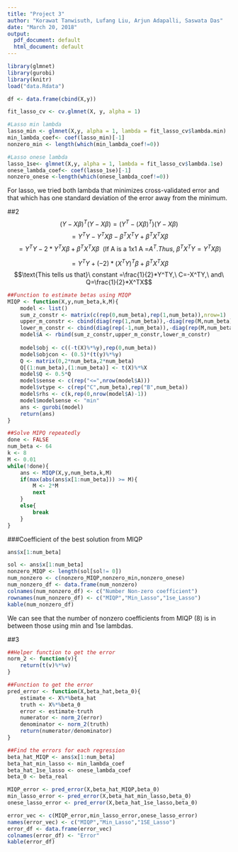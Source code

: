 ```yaml
---
title: "Project 3"
author: "Korawat Tanwisuth, Lufang Liu, Arjun Adapalli, Saswata Das"
date: "March 20, 2018"
output:
  pdf_document: default
  html_document: default
---
```


```r
library(glmnet)
library(gurobi)
library(knitr)
load("data.Rdata")
```


```r
df <- data.frame(cbind(X,y))

fit_lasso_cv <- cv.glmnet(X, y, alpha = 1)

#Lasso min lambda
lasso_min <- glmnet(X,y, alpha = 1, lambda = fit_lasso_cv$lambda.min)
min_lambda_coef<- coef(lasso_min)[-1]
nonzero_min <- length(which(min_lambda_coef!=0))

#Lasso onese lambda
lasso_1se<- glmnet(X,y, alpha = 1, lambda = fit_lasso_cv$lambda.1se)
onese_lambda_coef<- coef(lasso_1se)[-1]
nonzero_onese <-length(which(onese_lambda_coef!=0))
```

For lasso, we tried both lambda that minimizes cross-validated error and that which has one standard deviation of the error away from the minimum.

##2
$$(Y-X\beta)^T(Y-X\beta) =  (Y^T-(X\beta)^T)(Y-X\beta)$$
$$ = Y^TY - Y^TX\beta-\beta^TX^TY+\beta^TX^TX\beta$$
$$ = Y^TY - 2*Y^TX\beta+\beta^TX^TX\beta\ \ \text{(If A is a 1x1 A =}A^T.Thus,\ \beta^TX^TY=Y^TX\beta)$$ 

$$= Y^TY +(-2)*(X^TY)^T\beta+\beta^TX^TX\beta$$
$$\text{This tells us that}\ constant =\frac{1}{2}*Y^TY,\ C=-X^TY,\ and\ Q=\frac{1}{2}*X^TX$$

```r
##Function to estimate betas using MIQP
MIQP <- function(X,y,num_beta,k,M){
    model <- list()
    sum_z_constr <- matrix(c(rep(0,num_beta),rep(1,num_beta)),nrow=1)
    upper_m_constr <- cbind(diag(rep(1,num_beta)),-diag(rep(M,num_beta)))
    lower_m_constr <- cbind(diag(rep(-1,num_beta)),-diag(rep(M,num_beta)))
    model$A <- rbind(sum_z_constr,upper_m_constr,lower_m_constr)
    
    model$obj <- c((-t(X)%*%y),rep(0,num_beta))
    model$objcon <- (0.5)*(t(y)%*%y)
    Q <- matrix(0,2*num_beta,2*num_beta)
    Q[(1:num_beta),(1:num_beta)] <- t(X)%*%X
    model$Q <- 0.5*Q
    model$sense <- c(rep("<=",nrow(model$A)))
    model$vtype <- c(rep("C",num_beta),rep("B",num_beta))
    model$rhs <- c(k,rep(0,nrow(model$A)-1))
    model$modelsense <- "min"
    ans <- gurobi(model)
    return(ans)
}
```


```r
##Solve MIPQ repeatedly
done <- FALSE
num_beta <- 64
k <- 8
M <- 0.01
while(!done){
    ans <- MIQP(X,y,num_beta,k,M)
    if(max(abs(ans$x[1:num_beta])) >= M){
        M <- 2*M
        next
    }
    else{
        break
    }
}
```


###Coefficient of the best solution from MIQP

```r
ans$x[1:num_beta]
```

```r
sol <- ans$x[1:num_beta]
nonzero_MIQP <- length(sol[sol!= 0])
num_nonzero <- c(nonzero_MIQP,nonzero_min,nonzero_onese)
num_nonzero_df <- data.frame(num_nonzero)
colnames(num_nonzero_df) <- c("Number Non-zero coefficient")
rownames(num_nonzero_df) <- c("MIQP","Min_Lasso","1se_Lasso")
kable(num_nonzero_df)
```

We can see that the number of nonzero coefficients from MIQP (8) is in between those using min and 1se lambdas.

##3
```r
##Helper function to get the error
norm_2 <- function(v){
    return(t(v)%*%v)
}

##Function to get the error
pred_error <- function(X,beta_hat,beta_0){
    estimate <- X%*%beta_hat
    truth <- X%*%beta_0
    error <- estimate-truth
    numerator <- norm_2(error)
    denominator <- norm_2(truth)
    return(numerator/denominator)
}
```

```r
##Find the errors for each regression
beta_hat_MIQP <- ans$x[1:num_beta]
beta_hat_min_lasso <- min_lambda_coef
beta_hat_1se_lasso <- onese_lambda_coef
beta_0 <- beta_real

MIQP_error <- pred_error(X,beta_hat_MIQP,beta_0)
min_lasso_error <- pred_error(X,beta_hat_min_lasso,beta_0)
onese_lasso_error <- pred_error(X,beta_hat_1se_lasso,beta_0)

error_vec <- c(MIQP_error,min_lasso_error,onese_lasso_error)
names(error_vec) <- c("MIQP","Min_Lasso","1SE_Lasso")
error_df <- data.frame(error_vec)
colnames(error_df) <- "Error"
kable(error_df)
```

